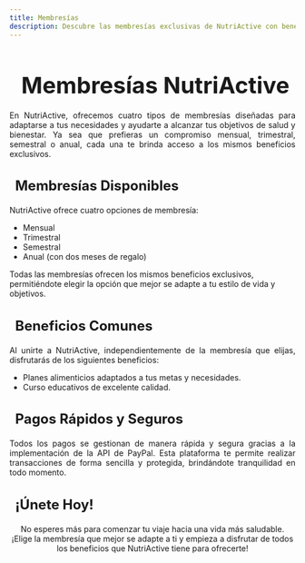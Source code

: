 ```yaml
---
title: Membresías
description: Descubre las membresías exclusivas de NutriActive con beneficios únicos.
---
```



<Head />

<main>
  <h1 style="font-size: 2.5rem; font-weight: bold; margin-bottom: 20px; text-align: center;">
    <i class="fas fa-user-check" style="color: #2ecc71; margin-right: 10px;"></i>
    Membresías NutriActive
  </h1>

  <p style="text-align: justify;">
    En NutriActive, ofrecemos cuatro tipos de membresías diseñadas para adaptarse a tus necesidades y ayudarte a alcanzar tus objetivos de salud y bienestar. Ya sea que prefieras un compromiso mensual, trimestral, semestral o anual, cada una te brinda acceso a los mismos beneficios exclusivos.
  </p>

  <h3 style="font-size: 1.5rem; font-weight: bold; margin-bottom: 20px; text-align: left;">
    <i class="fas fa-calendar" style="color: #f39c12; margin-right: 10px;"></i> Membresías Disponibles
  </h3>
  <p style="text-align: justify;">
    NutriActive ofrece cuatro opciones de membresía: 
    <ul>
      <li>Mensual</li>
      <li>Trimestral</li>
      <li>Semestral</li>
      <li>Anual (con dos meses de regalo)</li>
    </ul>
    Todas las membresías ofrecen los mismos beneficios exclusivos, permitiéndote elegir la opción que mejor se adapte a tu estilo de vida y objetivos.
  </p>

  <h3 style="font-size: 1.5rem; font-weight: bold; margin-bottom: 20px; text-align: left;">
    <i class="fas fa-check-circle" style="color: #2ecc71; margin-right: 10px;"></i> Beneficios Comunes
  </h3>
  <p style="text-align: justify;">
    Al unirte a NutriActive, independientemente de la membresía que elijas, disfrutarás de los siguientes beneficios:
    <ul>
      <li>Planes alimenticios adaptados a tus metas y necesidades.</li>
      <li>Curso educativos de excelente calidad.</li>
    </ul>
  </p>

  <h3 style="font-size: 1.5rem; font-weight: bold; margin-bottom: 20px; text-align: left;">
    <i class="fas fa-credit-card" style="color: #3498db; margin-right: 10px;"></i> Pagos Rápidos y Seguros
  </h3>
  <p style="text-align: justify;">
    Todos los pagos se gestionan de manera rápida y segura gracias a la implementación de la API de PayPal. Esta plataforma te permite realizar transacciones de forma sencilla y protegida, brindándote tranquilidad en todo momento.
  </p>

  <h3 style="font-size: 1.5rem; font-weight: bold; margin-bottom: 20px; text-align: justify;">
    <i class="fas fa-heart" style="color: #2ecc71; margin-right: 10px;"></i> ¡Únete Hoy!
  </h3>
  <p style="text-align: center;">
    No esperes más para comenzar tu viaje hacia una vida más saludable. ¡Elige la membresía que mejor se adapte a ti y empieza a disfrutar de todos los beneficios que NutriActive tiene para ofrecerte!
  </p>
</main>
